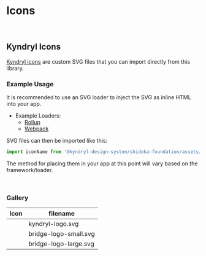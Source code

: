 

<Meta title="Foundation/Icons" />

# Icons

<br />

## Kyndryl Icons

[Kyndryl icons](https://github.com/kyndryl-design-system/shidoka-icons) are custom SVG files that you can import directly from this library.

### Example Usage

It is recommended to use an SVG loader to inject the SVG as inline HTML into your app.

- Example Loaders:
  - [Rollup](https://www.npmjs.com/package/rollup-plugin-svg)
  - [Webpack](https://www.npmjs.com/package/svg-inline-loader)

SVG files can then be imported like this:

```js
import iconName from '@kyndryl-design-system/shidoka-foundation/assets/svg/<filename>';
```

The method for placing them in your app at this point will vary based on the framework/loader.

<br />

### Gallery

<table>
  <thead>
    <tr>
      <th>Icon</th>
      <th>filename</th>
    </tr>
  </thead>
  <tbody>
    <tr>
      <td>
        <span dangerouslySetInnerHTML={stringToReactHtml(kyndrylIcon)}></span>
      </td>
      <td>kyndryl-logo.svg</td>
    </tr>
    <tr>
      <td>
        <span
          dangerouslySetInnerHTML={stringToReactHtml(bridgeSmallIcon)}
        ></span>
      </td>
      <td>bridge-logo-small.svg</td>
    </tr>
    <tr>
      <td>
        <span
          dangerouslySetInnerHTML={stringToReactHtml(bridgeLargeIcon)}
        ></span>
      </td>
      <td>bridge-logo-large.svg</td>
    </tr>
  </tbody>
</table>
